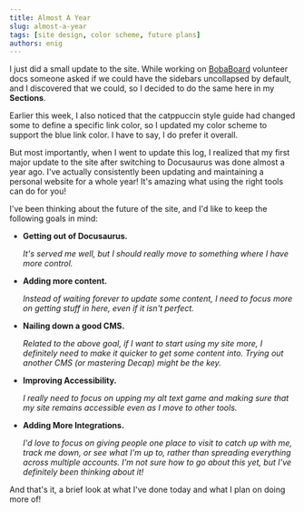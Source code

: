 ```yaml
---
title: Almost A Year
slug: almost-a-year
tags: [site design, color scheme, future plans]
authors: enig
---
```


I just did a small update to the site. While working on
[BobaBoard](https://www.bobaboard.com) volunteer docs someone asked if we could
have the sidebars uncollapsed by default, and I discovered that we could, so I
decided to do the same here in my **Sections**.

Earlier this week, I also noticed that the catppuccin style guide had changed
some to define a specific link color, so I updated my color scheme to support
the blue link color. I have to say, I do prefer it overall.

But most importantly, when I went to update this log, I realized that my first
major update to the site after switching to Docusaurus was done almost a year
ago. I've actually consistently been updating and maintaining a personal website
for a whole year! It's amazing what using the right tools can do for you!

I've been thinking about the future of the site, and I'd like to keep the
following goals in mind:

- **Getting out of Docusaurus.**

  _It's served me well, but I should really move to something where I have more
  control._

- **Adding more content.**

  _Instead of waiting forever to update some content, I need to focus more on
  getting stuff in here, even if it isn't perfect._

- **Nailing down a good CMS.**

  _Related to the above goal, if I want to start using my site more, I
  definitely need to make it quicker to get some content into. Trying out
  another CMS (or mastering Decap) might be the key._

- **Improving Accessibility.**

  _I really need to focus on upping my alt text game and making sure that my
  site remains accessible even as I move to other tools._

- **Adding More Integrations.**

  *I'd love to focus on giving people *one* place to visit to catch up with me,
  track me down, or see what I'm up to, rather than spreading everything across
  multiple accounts. I'm not sure how to go about this yet, but I've definitely
  been thinking about it!*

And that's it, a brief look at what I've done today and what I plan on doing
more of!
